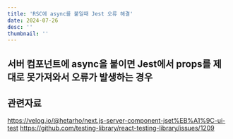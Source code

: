 ```yaml
---
title: 'RSC에 async를 붙일때 Jest 오류 해결'
date: 2024-07-26
desc: ''
thumbnail: ''
---
```



## 서버 컴포넌트에 async을 붙이면 Jest에서 props를 제대로 못가져와서 오류가 발생하는 경우

## 관련자료
https://velog.io/@hetarho/next.js-server-component-jset%EB%A1%9C-ui-test
https://github.com/testing-library/react-testing-library/issues/1209

